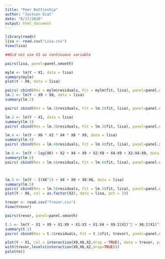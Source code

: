 ```yaml
---
title: "Peer Battleship"
author: "Jackson Dial"
date: "6/17/2020"
output: html_document
---
```

```r
library(readr)
lisa <- read.csv("Lisa.csv")
View(lisa)

##Did not use X1 as continuous variable

pairs(lisa, panel=panel.smooth)

mylm <- lm(Y ~ X1, data = lisa)
summary(mylm)
plot(Y ~ X9, data = lisa)

pairs( cbind(Res = mylm$residuals, Fit = mylm$fit, lisa), panel=panel.smooth)
lm.2 <- lm(Y ~ X9 + X8, data = lisa)
summary(lm.2)

pairs( cbind(Res = lm.2$residuals, Fit = lm.2$fit, lisa), panel=panel.smooth)

lm.3 <- lm(Y ~ X1, data = lisa)
summary(lm.3)
pairs( cbind(Res = lm.3$residuals, Fit = lm.3$fit, lisa), panel=panel.smooth)

lm.4 <- lm(Y ~ X6 * X2 * X4 * X8 * X9, data = lisa)
summary(lm.4)
pairs( cbind(Res = lm.4$residuals, Fit = lm.4$fit, lisa), panel=panel.smooth)

lm.6 <- lm(Y ~ log(X6) + X2 + X4 + X9 + X2:X9 + X4:X9 + X2:X4:X9, data = lisa)
summary(lm.6)
pairs( cbind(Res = lm.6$residuals, Fit = lm.6$fit, lisa), panel=panel.smooth)



lm.5 <- lm(Y ~ I(X6^2) + X4 + X9 + X8:X6, data = lisa)
summary(lm.5)
pairs( cbind(Res = lm.5$residuals, Fit = lm.5$fit, lisa), panel=panel.smooth)
plot(Y ~ X6, col = as.factor(X2), data = lisa, pch = 19)

```

```r
trevor <- read.csv("Trevor.csv")
View(trevor)

pairs(trevor, panel=panel.smooth)

t.1 <- lm(Y ~ X1 + X9 + X1:X9 + X1:X3 + X1:X4 + X9:I(X1)^2 + X6:I(X1)^3, data = trevor)
summary(t.1)
pairs( cbind(Res = t.1$residuals, Fit = t.1$fit, trevor), panel=panel.smooth)

plot(Y ~ X1, col = interaction(X9,X6,X2,drop = TRUE), data = trevor, pch = 19)
with(trevor,levels(interaction(X9,X6,X2,drop=TRUE)))
palette()

```


